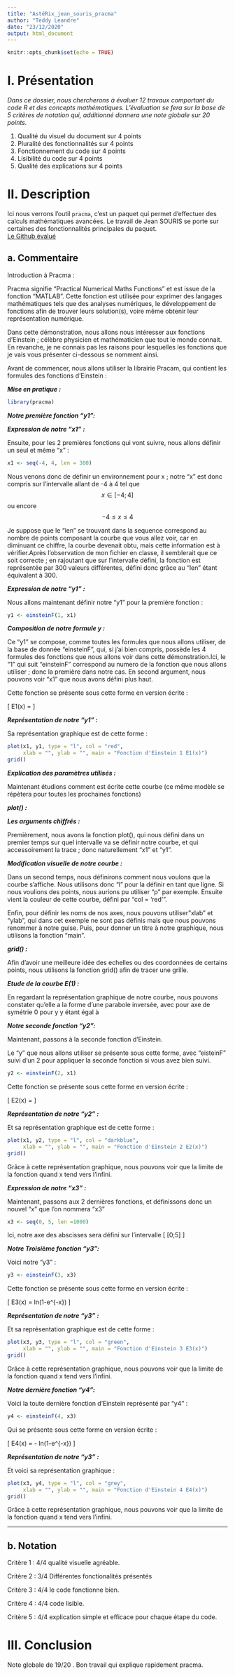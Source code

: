 ---
title: "AstéRix_jean_souris_pracma"
author: "Teddy Leandre"
date: "23/12/2020"
output: html_document
---

```{r setup, include=FALSE}
knitr::opts_chunk$set(echo = TRUE)
```

# I. Présentation
*Dans ce dossier, nous chercherons à évaluer 12 travaux comportant du code R et des concepts mathématiques. L'évaluation se fera sur la base de 5 critères de notation qui, additionné donnera une note globale sur 20 points. *  
  
1. Qualité du visuel du document sur 4 points  
2. Pluralité des fonctionnalités sur 4 points    
3. Fonctionnement du code sur 4 points
4. Lisibilité du code sur 4 points  
5. Qualité des explications sur 4 points      
  
# II. Description
Ici nous verrons l'outil `pracma`, c'est un paquet qui permet d'effectuer des calculs mathématiques avancées. Le travail de Jean SOURIS se porte sur certaines des fonctionnalités principales du paquet.  
[Le Github évalué](https://github.com/jeansouris/PSBX/blob/main/gr03_souris_jean_pracma.pdf)

## a. Commentaire

 Introduction à Pracma :

Pracma signifie "Practical Numerical Maths Functions" et est issue de la fonction "MATLAB".
Cette fonction est utilisée pour exprimer des langages mathématiques tels que des analyses numériques, le développement de fonctions afin de trouver leurs solution(s), voire même obtenir leur représentation numérique.

Dans cette démonstration, nous allons nous intéresser aux fonctions d'Einstein ; célèbre physicien et mathématicien que tout le monde connait.
En revanche, je ne connais pas les raisons pour lesquelles les fonctions que je vais vous présenter ci-dessous se nomment ainsi.

Avant de commencer, nous allons utiliser la librairie Pracam, qui contient les formules des fonctions d'Einstein :

***Mise en pratique :***

```{r}
library(pracma)
```
***Notre première fonction  "y1":***

***Expression de notre "x1" :***

Ensuite, pour les 2 premières fonctions qui vont suivre, nous allons définir un seul et même "x" :
```{r}
x1 <- seq(-4, 4, len = 300)
```


Nous venons donc de définir un environnement pour x ; notre "x" est donc compris sur l'intervalle allant de -4 à 4 tel que $$ x \in [-4;4] $$ ou encore $$ -4 \leq x \leq 4 $$

Je suppose que le "len" se trouvant dans la sequence correspond au nombre de points composant la courbe que vous allez voir, car en diminuant ce chiffre, la courbe devenait obtu, mais cette information est à vérifier.Après l'observation de mon fichier en classe, il semblerait que ce soit correcte ; en rajoutant que sur l'intervalle défini, la fonction est représentée par 300 valeurs différentes, défini donc grâce au "len" étant équivalent à 300.

***Expression de notre "y1" :***

Nous allons maintenant définir notre "y1" pour la première fonction :


```{r}
y1 <- einsteinF(1, x1)
```

***Composition de notre formule y :***

Ce "y1" se compose, comme toutes les formules que nous allons utiliser, de la base de donnée "einsteinF", qui, si j'ai bien compris, possède les 4 formules des fonctions que nous allons voir dans cette démonstration.Ici, le "1" qui suit "einsteinF" correspond au numero de la fonction que nous allons utiliser ; donc la première dans notre cas.
En second argument, nous pouvons voir "x1" que nous avons défini plus haut.

Cette fonction se présente sous cette forme en version écrite :

\[
  E1(x) = \frac{x^2e^x}{(e^x-1)^2}
  \]
  
***Représentation de notre "y1" :***

Sa représentation graphique est de cette forme :



```{r}
plot(x1, y1, type = "l", col = "red",
     xlab = "", ylab = "", main = "Fonction d'Einstein 1 E1(x)")
grid()
```

***Explication des paramètres utilisés :***

Maintenant étudions comment est écrite cette courbe (ce même modèle se répètera pour toutes les prochaines fonctions)

***plot() :***

***Les arguments chiffrés :***

Premièrement, nous avons la fonction plot(), qui nous défini dans un premier temps sur quel intervalle va se définir notre courbe, et qui accessoirement la trace ; donc naturellement "x1" et "y1".


***Modification visuelle de notre courbe :***

Dans un second temps, nous définirons comment nous voulons que la courbe s'affiche. Nous utilisons donc "l" pour la définir en tant que ligne. Si nous voulions des points, nous aurions pu utiliser "p" par exemple. Ensuite vient la couleur de cette courbe, défini par "col = 'red'".

Enfin, pour définir les noms de nos axes, nous pouvons utiliser"xlab" et "ylab", qui dans cet exemple ne sont pas définis mais que nous pouvons renommer à notre guise. Puis, pour donner un titre à notre graphique, nous utilisons la fonction "main".

***grid() :***

Afin d'avoir une meilleure idée des echelles ou des coordonnées de certains points, nous utilisons la fonction grid() afin de tracer une grille.

***Etude de la courbe E(1) :***

En regardant la représentation graphique de notre courbe, nous pouvons constater qu'elle a la forme d'une parabole inversée, avec pour axe de symétrie 0 pour y y étant égal à 

***Notre seconde fonction "y2":***

Maintenant, passons à la seconde fonction d'Einstein.

Le "y" que nous allons utiliser se présente sous cette forme, avec "eisteinF" suivi d'un 2 pour appliquer la seconde fonction si vous avez bien suivi.


```{r}
y2 <- einsteinF(2, x1)
```

Cette fonction se présente sous cette forme en version écrite :

\[
  E2(x) = \frac{x}{e^x-1}
  \]

***Représentation de notre "y2" :***

Et sa représentation graphique est de cette forme :


```{r}
plot(x1, y2, type = "l", col = "darkblue",
     xlab = "", ylab = "", main = "Fonction d'Einstein 2 E2(x)")
grid()
```
Grâce à cette représentation graphique, nous pouvons voir que la limite de la fonction quand x tend vers l'infini.

***Expression de notre "x3" :***

Maintenant, passons aux 2 dernières fonctions, et définissons donc un nouvel "x" que l'on nommera "x3"

```{r}
x3 <- seq(0, 5, len =1000)
```



Ici, notre axe des abscisses sera défini sur l'intervalle \[ [0;5] \]

***Notre Troisième fonction "y3":***

Voici notre "y3" :
```{r}
y3 <- einsteinF(3, x3)
```


Cette fonction se présente sous cette forme en version écrite :

\[
  E3(x) = ln(1-e^{-x})
  \]

***Représentation de notre "y3" :***

Et sa représentation graphique est de cette forme :

```{r}
plot(x3, y3, type = "l", col = "green",
     xlab = "", ylab = "", main = "Fonction d'Einstein 3 E3(x)")
grid()
```
Grâce à cette représentation graphique, nous pouvons voir que la limite de la fonction quand x tend vers l'infini.

***Notre dernière fonction "y4":***

Voici la toute dernière fonction d'Einstein représenté par "y4" :
```{r}
y4 <- einsteinF(4, x3)
```

Qui se présente sous cette forme en version écrite :

\[
  E4(x) = \frac{x}{e^x-1} - ln(1-e^{-x})
  \]

***Représentation de notre "y3" :***

Et voici sa représentation graphique :


```{r}
plot(x3, y4, type = "l", col = "grey",
     xlab = "", ylab = "", main = "Fonction d'Einstein 4 E4(x)")
grid()
```

Grâce à cette représentation graphique, nous pouvons voir que la limite de la fonction quand x tend vers l'infini.

***




## b. Notation

Critère 1 : 4/4 qualité visuelle agréable. 

Critère 2 : 3/4 Différentes fonctionalités présentés   

Critère 3 : 4/4 le code fonctionne bien. 

Critère 4 : 4/4 code lisible.

Critère 5 :  4/4 explication simple et efficace pour chaque étape du code.

# III. Conclusion

Note globale de 19/20 . Bon travail qui explique rapidement pracma. 